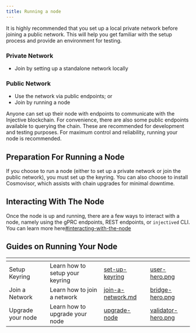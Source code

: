 ```yaml
---
title: Running a node
---
```


It is highly recommended that you set up a local private network before joining a public network. This will help you get familiar with the setup process and provide an environment for testing.

### **Private Network**

* Join by setting up a standalone network locally

### **Public Network**

* Use the network via public endpoints; or
* Join by running a node

Anyone can set up their node with endpoints to communicate with the Injective blockchain. For convenience, there are also some public endpoints available to querying the chain. These are recommended for development and testing purposes. For maximum control and reliability, running your node is recommended.

## Preparation For Running a Node

If you choose to run a node (either to set up a private network or join the public network), you must set up the keyring. You can also choose to install Cosmovisor, which assists with chain upgrades for minimal downtime.

## Interacting With The Node

Once the node is up and running, there are a few ways to interact with a node, namely using the gPRC endpoints, REST endpoints, or `injectived` CLI. You can learn more here[#interacting-with-the-node](./#interacting-with-the-node "mention")

## Guides on Running Your Node

<table data-view="cards"><thead><tr><th></th><th></th><th data-hidden data-card-target data-type="content-ref"></th><th data-hidden data-card-cover data-type="files"></th></tr></thead><tbody><tr><td>Setup Keyring</td><td>Learn how to setup your keyring</td><td><a href="./set-up-keyring.md">set-up-keyring</a></td><td><a href="../../../.gitbook/assets/user-hero.png">user-hero.png</a></td></tr><tr><td>Join a Network</td><td>Learn how to join a network</td><td><a href="./join-a-network">join-a-network.md</a></td><td><a href="../../../.gitbook/assets/bridge-hero.png">bridge-hero.png</a></td></tr><tr><td>Upgrade your node</td><td>Learn how to upgrade your node</td><td><a href="./upgrade-node.md">upgrade-node</a></td><td><a href="../../../.gitbook/assets/validator-hero.png">validator-hero.png</a></td></tr></tbody></table>
